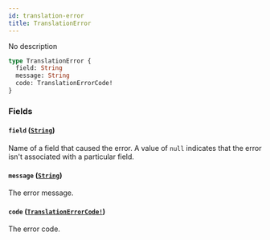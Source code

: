 ```yaml
---
id: translation-error
title: TranslationError
---
```


No description

```graphql
type TranslationError {
  field: String
  message: String
  code: TranslationErrorCode!
}
```

### Fields

#### `field` ([`String`](/developer/api-reference/scalars/string.mdx))

Name of a field that caused the error. A value of `null` indicates that the error isn't associated with a particular field.

#### `message` ([`String`](/developer/api-reference/scalars/string.mdx))

The error message.

#### `code` ([`TranslationErrorCode!`](/developer/api-reference/enums/translation-error-code.mdx))

The error code.
